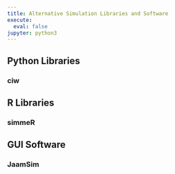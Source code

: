 ```yaml
---
title: Alternative Simulation Libraries and Software
execute:
  eval: false
jupyter: python3
---
```




## Python Libraries

### ciw

###


## R Libraries

### simmeR


## GUI Software

### JaamSim
